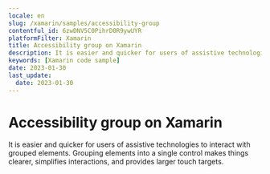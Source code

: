 ```yaml
---
locale: en
slug: /xamarin/samples/accessibility-group
contentful_id: 6zwDNV5C0PihrD0R9ywUYR
platformFilter: Xamarin
title: Accessibility group on Xamarin
description: It is easier and quicker for users of assistive technologies to interact with grouped elements.
keywords: [Xamarin code sample]
date: 2023-01-30
last_update:
  date: 2023-01-30
---
```


# Accessibility group on Xamarin

It is easier and quicker for users of assistive technologies to interact with grouped elements. Grouping elements into a single control makes things clearer, simplifies interactions, and provides larger touch targets.

<CodeSample id="accessibility-group" locale="en" platform="xamarin"/>
